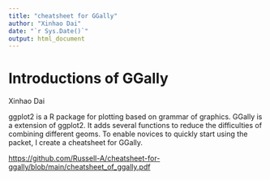 ```yaml
---
title: "cheatsheet for GGally"
author: "Xinhao Dai"
date: "`r Sys.Date()`"
output: html_document
---
```


# Introductions of GGally

Xinhao Dai

ggplot2 is a R package for plotting based on grammar of graphics. GGally is a extension of ggplot2. It adds several functions to reduce the difficulties of combining different geoms. To enable novices to quickly start using the packet, I create a cheatsheet for GGally.

[https://github.com/Russell-A/cheatsheet-for-ggally/blob/main/cheatsheet_of_ggally.pdf](https://github.com/Russell-A/cheatsheet-for-ggally/blob/main/cheatsheet_of_ggally.pdf)
